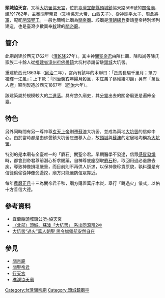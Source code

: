 
'''頭城協天宮'''，又稱[[大坑罟協天宮|大坑罟協天宮]]，位於[[臺灣|臺灣]][[宜蘭縣|宜蘭縣]][[頭城鎮|頭城鎮]]協天路599號的[[關帝廟|關帝廟]]，建於1762年，主奉[[關聖帝君|關聖帝君]]（又稱協天大帝、山西夫子）、[[從神|從神]][[關平|關平]][[太子|太子]]、[[周倉|周倉]][[將軍|將軍]]，配祀[[開漳聖王|開漳聖王]]。一般也簡稱此廟為[[關帝廟|關帝廟]]。該廟是[[清朝|清朝]][[總兵|總兵]]奏請皇帝特別頒列建造，也是臺灣少數稟奉[[敕|敕]]建的[[關帝廟|關帝廟]]。

==簡介==
此廟創建於西元1762年（[[清|清]][[乾隆|乾隆]]27年）。其主神[[關聖帝君|關聖帝君]]由陳仁壽、陳和尚等陳氏家族二十餘人從[[福建省|福建省]][[漳州府|漳州府]][[佛曇鎮|佛曇鎮]]大坑村恭請留駐[[頭城鎮|頭城]]大坑罟。

重建於西元1863年（[[同治|同治]]二年），宮內有該年的木聯曰：「匹馬長驅千里月；單刀獨輝一江風」；上下款：「[[1863年|同治癸亥年]][[陽月|陽月]]榖旦，本庄弟子蔡維緝叩謝」另有「萬世人極」匾則製造於西元1867年（[[同治|同治]]六年）。

該建築屬於規模較大的[[二進落|二進落]]。具有悠久廟史，其[[分靈|分靈]]出去的關帝廟更是遍佈全臺。

==特色==
另外同時間有另一尊神尊[[玄天上帝|玄天上帝]]則遷[[蘇澳鎮_(臺灣)|蘇澳]]大坑罟，並成為兩地[[大坑罟|大坑罟]]的信仰中心。由於當時都是由佛曇鎮大坑罟庄遷移入台，故[[頭城鎮|頭城]]與[[蘇澳鎮_(臺灣)|蘇澳]]的定居地均稱為[[大坑罟|大坑罟]]。

特別的是本廟有全臺唯一的「麝石」關聖帝君。早期醫學不發達，信眾[[感冒|感冒]][[發燒|發燒]]時，都會到帝君尊前潛心祈求賜藥，自神尊底座刮取[[麝石|麝石]]粉，取回用過必退熱去疾，導致神像損壞嚴重，而目前則不再供人祈求，以保神像珍貴原貌，孰料還是有信徒偷偷從神像旁邊挖，廟方只能嚴防信眾靠近。

每年[[農曆|農曆]][[正月|正月]]十三為關帝君千秋，廟方購置萬斤木炭，舉行「跳過火」儀式，以佑十方善信大德。

==參考資料==
* [https://web.archive.org/web/20160304232047/http://210.69.148.47/releaseRedirect.do?unitID=154&pageID=5033 宜蘭縣頭城鎮公所-協天宮]
* [https://news.ltn.com.tw/news/local/paper/639090 〈北部〉頭城、蘇澳「大坑罟」 系出同源拜2神] {{Wayback|url=https://news.ltn.com.tw/news/local/paper/639090 |date=20191018075415 }}
* [https://www.travelnews.tw/news/%E5%A4%A7%E5%9D%91%E7%BD%9F%E9%81%8E%E7%81%AB%E8%90%AC%E4%BA%BA%E6%9C%9D%E8%81%96-%E9%BB%91%E4%BB%A4%E6%97%97%E9%A0%98%E8%88%AA%E5%AE%89%E7%84%B6%E8%87%AA%E5%9C%A8/ 大坑罟“過火”萬人朝聖 黑令旗領航安然自在] {{Wayback|url=https://www.travelnews.tw/news/%E5%A4%A7%E5%9D%91%E7%BD%9F%E9%81%8E%E7%81%AB%E8%90%AC%E4%BA%BA%E6%9C%9D%E8%81%96-%E9%BB%91%E4%BB%A4%E6%97%97%E9%A0%98%E8%88%AA%E5%AE%89%E7%84%B6%E8%87%AA%E5%9C%A8/ |date=20210224174359 }}

==參見==
*[[關帝廟|關帝廟]]
*[[關聖帝君|關聖帝君]]
*[[行天宮|行天宮]]
*[[礁溪協天廟|礁溪協天廟]]
<references />


[[Category:台灣關帝廟|Category:台灣關帝廟]]
[[Category:頭城鎮廟宇|Category:頭城鎮廟宇]]